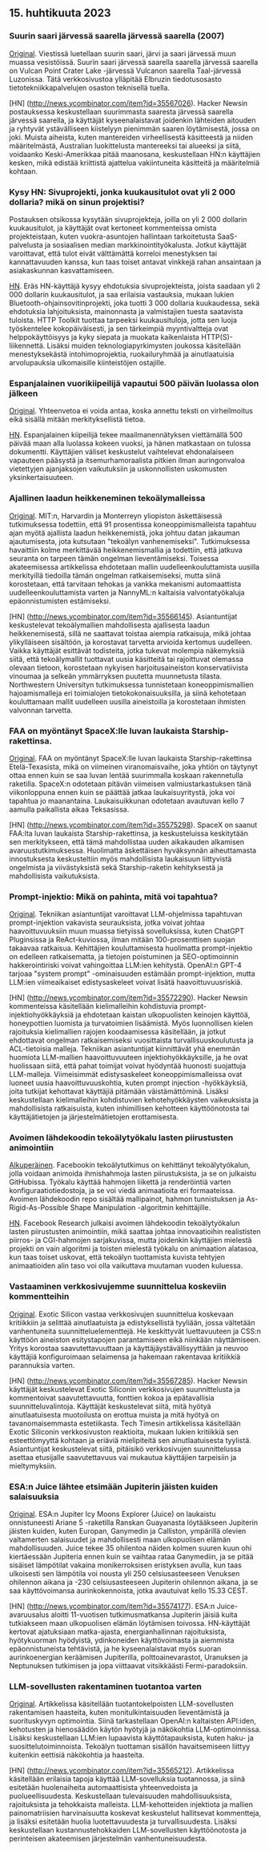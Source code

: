 

<CallToAction />

<Steps>

## 15. huhtikuuta 2023

### Suurin saari järvessä saarella järvessä saarella (2007)

[Original](https://www.elbruz.org/special-projects/islands-and-lakes/).
Viestissä luetellaan suurin saari, järvi ja saari järvessä muun muassa vesistöissä. Suurin saari järvessä saarella saarella järvessä saarella on Vulcan Point Crater Lake -järvessä Vulcanon saarella Taal-järvessä Luzonissa. Tätä verkkosivustoa ylläpitää Elbruzin tiedotusosasto tietotekniikkapalvelujen osaston teknisellä tuella.

[HN] (http://news.ycombinator.com/item?id=35567026).
Hacker Newsin postauksessa keskustellaan suurimmasta saaresta järvessä saarella järvessä saarella, ja käyttäjät kyseenalaistavat joidenkin lähteiden aitouden ja ryhtyvät ystävälliseen kiistelyyn pienimmän saaren löytämisestä, jossa on joki. Muista aiheista, kuten mantereiden virheellisestä käsitteestä ja niiden määritelmästä, Australian luokittelusta mantereeksi tai alueeksi ja siitä, voidaanko Keski-Amerikkaa pitää maanosana, keskustellaan HN:n käyttäjien kesken, mikä edistää kriittistä ajattelua vakiintuneita käsitteitä ja määritelmiä kohtaan.

### Kysy HN: Sivuprojekti, jonka kuukausitulot ovat yli 2 000 dollaria? mikä on sinun projektisi?

Postauksen otsikossa kysytään sivuprojekteja, joilla on yli 2 000 dollarin kuukausitulot, ja käyttäjät ovat kertoneet kommenteissa omista projekteistaan, kuten vuokra-asuntojen hallintaan tarkoitetusta SaaS-palvelusta ja sosiaalisen median markkinointityökalusta. Jotkut käyttäjät varoittavat, että tulot eivät välttämättä korreloi menestyksen tai kannattavuuden kanssa, kun taas toiset antavat vinkkejä rahan ansaintaan ja asiakaskunnan kasvattamiseen.

[HN](http://news.ycombinator.com/item?id=35567822).
Eräs HN-käyttäjä kysyy ehdotuksia sivuprojekteista, joista saadaan yli 2 000 dollarin kuukausitulot, ja saa erilaisia vastauksia, mukaan lukien Bluetooth-ohjainsovitinprojekti, joka tuotti 3 000 dollaria kuukaudessa, sekä ehdotuksia lahjoituksista, mainonnasta ja valmistajien tuesta saatavista tuloista. HTTP Toolkit tuottaa tarpeeksi kuukausituloja, jotta sen luoja työskentelee kokopäiväisesti, ja sen tärkeimpiä myyntivaltteja ovat helppokäyttöisyys ja kyky siepata ja muokata kaikenlaista HTTP(S)-liikennettä. Lisäksi muiden teknologiapyrkimysten joukossa käsitellään menestyksekästä intohimoprojektia, ruokailuryhmää ja ainutlaatuisia arvolupauksia ulkomaisille kiinteistöjen ostajille.

### Espanjalainen vuorikiipeilijä vapautui 500 päivän luolassa olon jälkeen

[Original](https://www.cbc.ca/news/world/spain-cave-500-days-beatriz-flamini-1.6810428).
Yhteenvetoa ei voida antaa, koska annettu teksti on virheilmoitus eikä sisällä mitään merkityksellistä tietoa.

[HN](http://news.ycombinator.com/item?id=35571481).
Espanjalainen kiipeilijä tekee maailmanennätyksen viettämällä 500 päivää maan alla luolassa kokeen vuoksi, ja hänen matkastaan on tulossa dokumentti. Käyttäjien väliset keskustelut vaihtelevat ehdonalaiseen vapauteen pääsystä ja itsemurhamoraalista pitkien ilman auringonvaloa vietettyjen ajanjaksojen vaikutuksiin ja uskonnollisten uskomusten yksinkertaisuuteen.

### Ajallinen laadun heikkeneminen tekoälymalleissa

[Original](https://www.nannyml.com/blog/91-of-ml-perfomance-degrade-in-time).
MIT:n, Harvardin ja Monterreyn yliopiston äskettäisessä tutkimuksessa todettiin, että 91 prosentissa koneoppimismalleista tapahtuu ajan myötä ajallista laadun heikkenemistä, joka johtuu datan jakauman ajautumisesta, jota kutsutaan "tekoälyn vanhenemiseksi". Tutkimuksessa havaittiin kolme merkittävää heikkenemismallia ja todettiin, että jatkuva seuranta on tarpeen tämän ongelman lieventämiseksi. Toisessa akateemisessa artikkelissa ehdotetaan mallin uudelleenkouluttamista uusilla merkityillä tiedoilla tämän ongelman ratkaisemiseksi, mutta siinä korostetaan, että tarvitaan tehokas ja vankka mekanismi automaattista uudelleenkouluttamista varten ja NannyML:n kaltaisia valvontatyökaluja epäonnistumisten estämiseksi.

[HN] (http://news.ycombinator.com/item?id=35566145).
Asiantuntijat keskustelevat tekoälymallien mahdollisesta ajallisesta laadun heikkenemisestä, sillä ne saattavat toistaa aiempia ratkaisuja, mikä johtaa ylikylläiseen sisältöön, ja korostavat tarvetta arvioida kertomus uudelleen. Vaikka käyttäjät esittävät todisteita, jotka tukevat molempia näkemyksiä siitä, että tekoälymallit tuottavat uusia käsitteitä tai rajoittuvat olemassa olevaan tietoon, korostetaan nykyisen harjoitusaineiston konservatiivista vinoumaa ja selkeän ymmärryksen puutetta muunnetusta tilasta. Northwestern Universityn tutkimuksessa tunnistetaan koneoppimismallien hajoamismalleja eri toimialojen tietokokonaisuuksilla, ja siinä kehotetaan kouluttamaan mallit uudelleen uusilla aineistoilla ja korostetaan ihmisten valvonnan tarvetta.

### FAA on myöntänyt SpaceX:lle luvan laukaista Starship-rakettinsa.

[Original](https://arstechnica.com/science/2023/04/green-light-go-spacex-receives-a-launch-license-from-the-faa-for-starship/).
FAA on myöntänyt SpaceX:lle luvan laukaista Starship-rakettinsa Etelä-Texasista, mikä on viimeinen viranomaisvaihe, joka yhtiön on täytynyt ottaa ennen kuin se saa luvan lentää suurimmalla koskaan rakennetulla raketilla. SpaceX:n odotetaan pitävän viimeisen valmiustarkastuksen tänä viikonloppuna ennen kuin se päättää jatkaa laukaisuyritystä, joka voi tapahtua jo maanantaina. Laukaisuikkunan odotetaan avautuvan kello 7 aamulla paikallista aikaa Teksasissa.

[HN] (http://news.ycombinator.com/item?id=35575298).
SpaceX on saanut FAA:lta luvan laukaista Starship-rakettinsa, ja keskusteluissa keskitytään sen merkitykseen, että tämä mahdollistaa uuden aikakauden alkamisen avaruustutkimuksessa. Huolimatta äskettäisen hyväksynnän aiheuttamasta innostuksesta keskusteltiin myös mahdollisista laukaisuun liittyvistä ongelmista ja viivästyksistä sekä Starship-raketin kehityksestä ja mahdollisista vaikutuksista.

### Prompt-injektio: Mikä on pahinta, mitä voi tapahtua?

[Original](https://simonwillison.net/2023/Apr/14/worst-that-can-happen/).
Tekniikan asiantuntijat varoittavat LLM-ohjelmissa tapahtuvan prompt-injektion vakavista seurauksista, jotka voivat johtaa haavoittuvuuksiin muun muassa tietyissä sovelluksissa, kuten ChatGPT Pluginsissa ja ReAct-kuviossa, ilman mitään 100-prosenttisen suojan takaavaa ratkaisua. Kehittäjien kouluttamisesta huolimatta prompt-injektio on edelleen ratkaisematta, ja tietojen poistuminen ja SEO-optimoinnin hakkerointiriski voivat vahingoittaa LLM:ien kehitystä. OpenAI:n GPT-4 tarjoaa "system prompt" -ominaisuuden estämään prompt-injektion, mutta LLM:ien viimeaikaiset edistysaskeleet voivat lisätä haavoittuvuusriskiä.

[HN] (http://news.ycombinator.com/item?id=35572290).
Hacker Newsin kommenteissa käsitellään kielimalleihin kohdistuvia prompt-injektiohyökkäyksiä ja ehdotetaan kaistan ulkopuolisten keinojen käyttöä, honeypottien luomista ja turvatoimien lisäämistä. Myös luonnollisen kielen rajoituksia kielimallien rajojen koodaamisessa käsitellään, ja jotkut ehdottavat ongelman ratkaisemiseksi vuosittaista turvallisuuskoulutusta ja ACL-tietoisia malleja. Tekniikan asiantuntijat kiinnittävät yhä enemmän huomiota LLM-mallien haavoittuvuuteen injektiohyökkäyksille, ja he ovat huolissaan siitä, että pahat toimijat voivat hyödyntää huonosti suojattuja LLM-malleja. Viimeisimmät edistysaskeleet koneoppimismalleissa ovat luoneet uusia haavoittuvuuskohtia, kuten prompt injection -hyökkäyksiä, joita tutkijat kehottavat käyttäjiä pitämään väistämättöminä. Lisäksi keskustellaan kielimalleihin kohdistuvien kehotehyökkäysten vaikeuksista ja mahdollisista ratkaisuista, kuten inhimillisen kehotteen käyttöönotosta tai käyttäjätietojen ja järjestelmätietojen erottamisesta.

### Avoimen lähdekoodin tekoälytyökalu lasten piirustusten animointiin

[Alkuperäinen](https://github.com/facebookresearch/AnimatedDrawings).
Facebookin tekoälytutkimus on kehittänyt tekoälytyökalun, jolla voidaan animoida ihmishahmoja lasten piirustuksista, ja se on julkaistu GitHubissa. Työkalu käyttää hahmojen liikettä ja renderöintiä varten konfiguraatiotiedostoja, ja se voi viedä animaatioita eri formaateissa. Avoimen lähdekoodin repo sisältää mallipainot, hahmon tunnistuksen ja As-Rigid-As-Possible Shape Manipulation -algoritmin kehittäjille.

[HN](http://news.ycombinator.com/item?id=35565681).
Facebook Research julkaisi avoimen lähdekoodin tekoälytyökalun lasten piirustusten animointiin, mikä saattaa johtaa innovaatioihin realististen piirros- ja CGI-hahmojen sarjakuvissa, mutta joidenkin käyttäjien mielestä projekti on vain algoritmi ja toisten mielestä työkalu on animaation alatasoa, kun taas toiset uskovat, että tekoälyn tuottamista kuvista tehtyjen animaatioiden alin taso voi olla vaikuttava muutaman vuoden kuluessa.

### Vastaaminen verkkosivujemme suunnittelua koskeviin kommentteihin

[Original](https://research.exoticsilicon.com/articles/replying_to_comments).
Exotic Silicon vastaa verkkosivujen suunnittelua koskevaan kritiikkiin ja selittää ainutlaatuista ja edistyksellistä tyyliään, jossa vältetään vanhentuneita suunnitteluelementtejä. He keskittyvät luettavuuteen ja CSS:n käyttöön aineiston esitystapojen parantamiseen eikä niinkään näyttämiseen. Yritys korostaa saavutettavuuttaan ja käyttäjäystävällisyyttään ja neuvoo käyttäjiä konfiguroimaan selaimensa ja hakemaan rakentavaa kritiikkiä parannuksia varten.

[HN] (http://news.ycombinator.com/item?id=35567285).
Hacker Newsin käyttäjät keskustelevat Exotic Siliconin verkkosivujen suunnittelusta ja kommentoivat saavutettavuutta, fonttien kokoa ja epätavallisia suunnitteluvalintoja. Käyttäjät keskustelevat siitä, mitä hyötyä ainutlaatuisesta muotoilusta on erottua muista ja mitä hyötyä on tavanomaisemmasta estetiikasta. Tech Timesin artikkelissa käsitellään Exotic Siliconin verkkosivuston reaktioita, mukaan lukien kritiikkiä sen esteettömyyttä kohtaan ja eriäviä mielipiteitä sen ainutlaatuisesta tyylistä. Asiantuntijat keskustelevat siitä, pitäisikö verkkosivujen suunnittelussa asettaa etusijalle saavutettavuus vai mukautua käyttäjien tarpeisiin ja mieltymyksiin.

### ESA:n Juice lähtee etsimään Jupiterin jäisten kuiden salaisuuksia

[Original](https://www.esa.int/Science_Exploration/Space_Science/Juice/ESA_s_Juice_lifts_off_on_quest_to_discover_secrets_of_Jupiter_s_icy_moons).
ESA:n Jupiter Icy Moons Explorer (Juice) on laukaistu onnistuneesti Ariane 5 -raketilla Ranskan Guayanasta löytääkseen Jupiterin jäisten kuiden, kuten Europan, Ganymedin ja Calliston, ympärillä olevien valtamerten salaisuudet ja mahdollisesti maan ulkopuolisen elämän mahdollisuuden. Juice tekee 35 ohilentoa näiden kolmen suuren kuun ohi kiertäessään Jupiteria ennen kuin se vaihtaa rataa Ganymediin, ja se pitää sisäiset lämpötilat vakaina monikerroksisen eristyksen avulla, kun taas ulkoisesti sen lämpötila voi nousta yli 250 celsiusasteeseen Venuksen ohilennon aikana ja -230 celsiusasteeseen Jupiterin ohilennon aikana, ja se saa käyttövoimansa aurinkokennoista, jotka avautuivat kello 15.33 CEST.

[HN] (http://news.ycombinator.com/item?id=35574177).
ESA:n Juice-avaruusalus aloitti 11-vuotisen tutkimusmatkansa Jupiterin jäisiä kuita tutkiakseen maan ulkopuolisen elämän löytämisen toivossa. HN-käyttäjät kertovat ajatuksiaan matka-ajasta, energianhallinnan rajoituksista, hyötykuorman hyödyistä, ydinkoneiden käyttövoimasta ja aiemmista epäonnistuneista tehtävistä, ja he kyseenalaistavat myös suoran aurinkoenergian keräämisen Jupiterilla, polttoainevarastot, Uranuksen ja Neptunuksen tutkimisen ja jopa viittaavat vitsikkäästi Fermi-paradoksiin.

### LLM-sovellusten rakentaminen tuotantoa varten

[Original](https://huyenchip.com/2023/04/11/llm-engineering.html).
Artikkelissa käsitellään tuotantokelpoisten LLM-sovellusten rakentamisen haasteita, kuten monitulkintaisuuden lieventämistä ja suorituskyvyn optimointia. Siinä tarkastellaan OpenAI:n kaltaisten API:iden, kehotusten ja hienosäädön käytön hyötyjä ja näkökohtia LLM-optimoinnissa. Lisäksi keskustellaan LLM:ien lupaavista käyttötapauksista, kuten haku- ja suosittelutoiminnoista. Tekoälyn tuottaman sisällön havaitsemiseen liittyy kuitenkin eettisiä näkökohtia ja haasteita.

[HN] (http://news.ycombinator.com/item?id=35565212).
Artikkelissa käsitellään erilaisia tapoja käyttää LLM-sovelluksia tuotannossa, ja siinä esitetään huolenaiheita automaattisista yhteenvedoista ja puolueellisuudesta. Keskustellaan tulevaisuuden mahdollisuuksista, rajoituksista ja tehokkaista malleista. LLM-kehotteiden injektiota ja mallien painomatriisien harvinaisuutta koskevat keskustelut hallitsevat kommentteja, ja lisäksi esitetään huolia luotettavuudesta ja turvallisuudesta. Lisäksi keskustellaan kustannustehokkaiden LLM-sovellusten käyttöönotosta ja perinteisen akateemisen järjestelmän vanhentuneisuudesta.

</Steps>